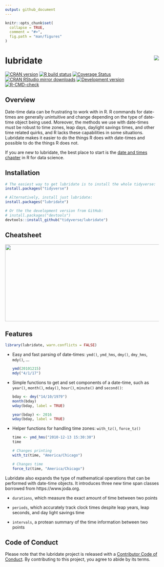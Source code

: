 ```yaml
---
output: github_document
---
```


<!-- README.md is generated from README.Rmd. Please edit that file -->

```r
knitr::opts_chunk$set(
  collapse = TRUE,
  comment = "#>",
  fig.path = "man/figures"
)
```

# lubridate <img src="man/figures/logo.png" align="right" />

<!-- badges: start -->
[![CRAN version](http://www.r-pkg.org/badges/version/lubridate)](https://cran.r-project.org/package=lubridate)
[![R build status](https://github.com/tidyverse/lubridate/workflows/R-CMD-check/badge.svg)](https://github.com/tidyverse/lubridate/actions)
[![Coverage Status](https://codecov.io/gh/tidyverse/lubridate/branch/main/graph/badge.svg)](https://codecov.io/gh/tidyverse/lubridate)
[![CRAN RStudio mirror downloads](http://cranlogs.r-pkg.org/badges/lubridate)](https://cran.r-project.org/package=lubridate)
[![Development version](https://img.shields.io/badge/devel-1.7.4.9000-orange.svg)](https://github.com/tidyverse/lubridate)
[![R-CMD-check](https://github.com/tidyverse/lubridate/workflows/R-CMD-check/badge.svg)](https://github.com/tidyverse/lubridate/actions)
<!-- badges: end -->

## Overview

Date-time data can be frustrating to work with in R. R commands for date-times are generally unintuitive and change depending on the type of date-time object being used. Moreover, the methods we use with date-times must be robust to time zones, leap days, daylight savings times, and other time related quirks, and R lacks these capabilities in some situations. Lubridate makes it easier to do the things R does with date-times and possible to do the things R does not.

If you are new to lubridate, the best place to start is the
[date and times chapter](https://r4ds.had.co.nz/dates-and-times.html) in R
for data science.


## Installation

```r
# The easiest way to get lubridate is to install the whole tidyverse:
install.packages("tidyverse")

# Alternatively, install just lubridate:
install.packages("lubridate")

# Or the the development version from GitHub:
# install.packages("devtools")
devtools::install_github("tidyverse/lubridate")
```

## Cheatsheet

<a href="https://rawgit.com/rstudio/cheatsheets/main/lubridate.pdf"><img src="https://raw.githubusercontent.com/rstudio/cheatsheets/main/pngs/thumbnails/lubridate-cheatsheet-thumbs.png" width="630" height="252"/></a>

## Features

```r
library(lubridate, warn.conflicts = FALSE)
```

*   Easy and fast parsing of date-times: `ymd()`, `ymd_hms`, `dmy()`, `dmy_hms`,
    `mdy()`, ...

    ```r
    ymd(20101215)
    mdy("4/1/17")
    ```

*   Simple functions to get and set components of a date-time, such as `year()`,
    `month()`, `mday()`, `hour()`, `minute()` and `second()`:

    ```r
    bday <- dmy("14/10/1979")
    month(bday)
    wday(bday, label = TRUE)

    year(bday) <- 2016
    wday(bday, label = TRUE)
    ```

*   Helper functions for handling time zones: `with_tz()`, `force_tz()`

    ```r
    time <- ymd_hms("2010-12-13 15:30:30")
    time

    # Changes printing
    with_tz(time, "America/Chicago")

    # Changes time
    force_tz(time, "America/Chicago")
    ```

Lubridate also expands the type of mathematical operations that can be performed with date-time objects. It introduces three new time span classes borrowed from https://www.joda.org.

* `durations`, which measure the exact amount of time between two points

* `periods`, which accurately track clock times despite leap years, leap
  seconds, and day light savings time

* `intervals`, a protean summary of the time information between two points

## Code of Conduct

Please note that the lubridate project is released with a [Contributor Code of Conduct](https://lubridate.tidyverse.org/CODE_OF_CONDUCT.html). By contributing to this project, you agree to abide by its terms.
